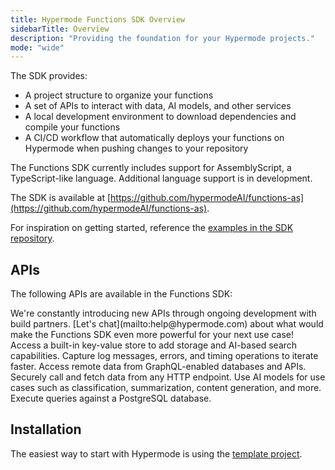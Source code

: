 ```yaml
---
title: Hypermode Functions SDK Overview
sidebarTitle: Overview
description: "Providing the foundation for your Hypermode projects."
mode: "wide"
---
```


The SDK provides:

- A project structure to organize your functions
- A set of APIs to interact with data, AI models, and other services
- A local development environment to download dependencies and compile your functions
- A CI/CD workflow that automatically deploys your functions on Hypermode when pushing changes to your repository

<Note>
  The Functions SDK currently includes support for AssemblyScript, a
  TypeScript-like language. Additional language support is in development.
</Note>

The SDK is available at [https://github.com/hypermodeAI/functions-as](https://github.com/hypermodeAI/functions-as).

For inspiration on getting started, reference the [examples in the SDK repository](https://github.com/hypermodeAI/functions-as/tree/main/examples).

## APIs

The following APIs are available in the Functions SDK:

<Tip>
  We're constantly introducing new APIs through ongoing development with build
  partners. [Let's chat](mailto:help@hypermode.com) about what would make the
  Functions SDK even more powerful for your next use case!
</Tip>

<CardGroup cols={2}>
  <Card title="Collections" icon="searchengin" href="/sdk/collections">
    Access a built-in key-value store to add storage and AI-based search
    capabilities.
  </Card>
  <Card title="Console" icon="browsers" href="/sdk/console">
    Capture log messages, errors, and timing operations to iterate faster.
  </Card>
  <Card title="GraphQL" icon="database" href="/sdk/graphql">
    Access remote data from GraphQL-enabled databases and APIs.
  </Card>
  <Card title="HTTP" icon="server" href="/sdk/http">
    Securely call and fetch data from any HTTP endpoint.
  </Card>
  <Card title="Models" icon="message-plus" href="/sdk/models">
    Use AI models for use cases such as classification, summarization, content
    generation, and more.
  </Card>
  <Card title="PostgreSQL" icon="database" href="/sdk/postgresql">
    Execute queries against a PostgreSQL database.
  </Card>
</CardGroup>

## Installation

The easiest way to start with Hypermode is using the [template project](https://github.com/hypermodeAI/template-project).
